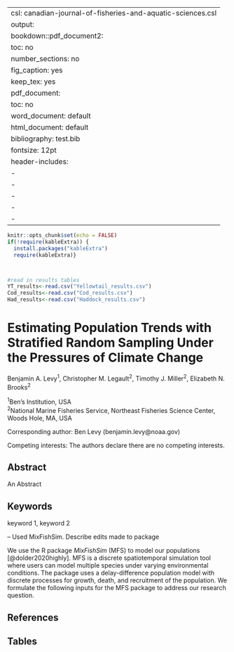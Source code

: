 
---
csl: canadian-journal-of-fisheries-and-aquatic-sciences.csl
output:
  bookdown::pdf_document2:
    toc: no
    number_sections: no
    fig_caption: yes
    keep_tex: yes
  pdf_document:
    toc: no
  word_document: default
  html_document: default
bibliography: test.bib
fontsize: 12pt
header-includes:
- \usepackage{setspace}
- \doublespacing
- \usepackage{lineno}
- \linenumbers
- \usepackage[belowskip=0pt,aboveskip=0pt]{caption}  
---

```{r setup, include=FALSE}
knitr::opts_chunk$set(echo = FALSE)
if(!require(kableExtra)) {  
  install.packages("kableExtra")
  require(kableExtra)}



#read in results tables
YT_results<-read.csv("Yellowtail_results.csv")
Cod_results<-read.csv("Cod_results.csv")
Had_results<-read.csv("Haddock_results.csv")
```


\newpage

# Estimating Population Trends with Stratified Random Sampling Under the Pressures of Climate Change

  
Benjamin A. Levy^1^, Christopher M. Legault^2^, Timothy J. Miller^2^, Elizabeth N. Brooks^2^



^1^Ben's Institution, USA  
^2^National Marine Fisheries Service, Northeast Fisheries Science Center, Woods Hole, MA, USA  
  

Corresponding author: Ben Levy (benjamin.levy@noaa.gov)

Competing interests: The authors declare there are no competing interests.

<!-- Table1 <- YT_results -->

<!-- write.table( -->
<!--    format(f, digits=2), "", -->
<!--    sep="|", row.names=F, col.names=F, quote=F, eol="|\n") -->

\newpage

## Abstract

An Abstract

## Keywords

keyword 1, keyword 2

\newpage

\section{Introduction}



\section{Methods}


-- Used MixFishSim. Describe edits made to package

We use the R package *MixFishSim* (MFS) to model our populations [@dolder2020highly]. MFS is a discrete spatiotemporal simulation tool where users can model multiple species under varying environmental conditions. The package uses a delay-difference population model with discrete processes for growth, death, and recruitment of the population. We formulate the following inputs for the MFS package to address our research question.



## References


<div id="refs"></div>



\pagebreak

## Tables
</font>

